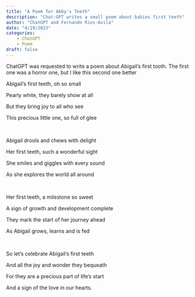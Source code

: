 ```yaml
---
title: "A Poem for Abby's Teeth"
description: "Chat-GPT writes a small poem about babies first teeth"
author: "ChatGPT and Fernando Rios-Avila"
date: "4/19/2023"
categories: 
    - ChatGPT
    - Poem
draft: false
---
```


:::{.callout-note}
ChatGPT was requested to write a poem about Abigail's first tooth. The first one was a horror one, but I like this second one better
:::

Abigail's first teeth, oh so small

Pearly white, they barely show at all

But they bring joy to all who see

This precious little one, so full of glee

\

Abigail drools and chews with delight

Her first teeth, such a wonderful sight

She smiles and giggles with every sound

As she explores the world all around

\ 

Her first teeth, a milestone so sweet

A sign of growth and development complete

They mark the start of her journey ahead

As Abigail grows, learns and is fed

\

So let's celebrate Abigail's first teeth

And all the joy and wonder they bequeath

For they are a precious part of life's start

And a sign of the love in our hearts.

